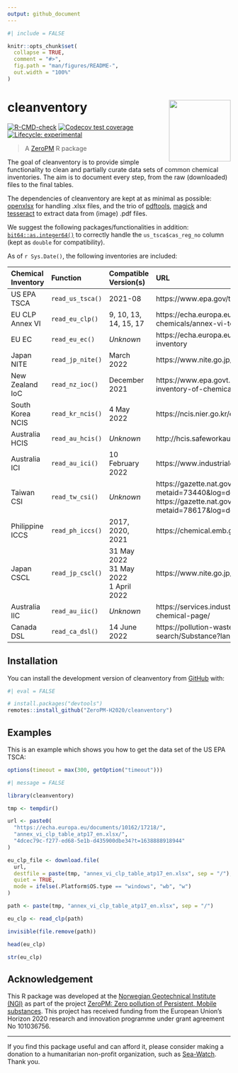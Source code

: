 ```yaml
---
output: github_document
---
```


<!-- README.md is generated from README.Rmd. Please edit that file -->

```r
#| include = FALSE

knitr::opts_chunk$set(
  collapse = TRUE,
  comment = "#>",
  fig.path = "man/figures/README-",
  out.width = "100%"
)
```

# cleanventory <img src="man/figures/logo.svg" align="right" height="139" />

<!-- badges: start -->
[![R-CMD-check](https://github.com/RaoulWolf/cleanventory/workflows/R-CMD-check/badge.svg)](https://github.com/RaoulWolf/cleanventory/actions)
[![Codecov test coverage](https://codecov.io/gh/RaoulWolf/cleanventory/branch/master/graph/badge.svg)](https://app.codecov.io/gh/RaoulWolf/cleanventory?branch=master)
[![Lifecycle: experimental](https://img.shields.io/badge/lifecycle-experimental-orange.svg)](https://lifecycle.r-lib.org/articles/stages.html#experimental)
<!-- badges: end -->

> A [ZeroPM](https://zeropm.eu/) R package

The goal of cleanventory is to provide simple functionality to clean and 
partially curate data sets of common chemical inventories. The aim is to 
document every step, from the raw (downloaded) files to the final tables. 

The dependencies of cleanventory are kept at as minimal as possible: 
[openxlsx](https://cran.r-project.org/web/packages/openxlsx) for handling 
.xlsx files, and the trio of [pdftools](https://cran.r-project.org/web/packages/pdftools), [magick](https://cran.r-project.org/web/packages/magick) and [tesseract](https://cran.r-project.org/web/packages/tesseract) to extract
data from (image) .pdf files. 

We suggest the following packages/functionalities in addition: 
[`bit64::as.integer64()`](https://cran.r-project.org/web/packages/bit64) to 
correctly handle the `us_tsca$cas_reg_no` column (kept as `double` for 
compatibility).

As of `r Sys.Date()`, the following inventories are included: 

| Chemical Inventory | Function         | Compatible Version(s) | URL                                                                               |
|:------------------ |:---------------- |:--------------------- |:--------------------------------------------------------------------------------- |
| US EPA TSCA        | `read_us_tsca()` | 2021-08               | https://www.epa.gov/tsca-inventory                                                |
| EU CLP Annex VI    | `read_eu_clp()`  | 9, 10, 13, 14, 15, 17 | https://echa.europa.eu/en/information-on-chemicals/annex-vi-to-clp                |
| EU EC              | `read_eu_ec()`   | *Unknown*             | https://echa.europa.eu/information-on-chemicals/ec-inventory                      |
| Japan NITE         | `read_jp_nite()` | March 2022            | https://www.nite.go.jp/chem/english/ghs/ghs_download.html                         |
| New Zealand IoC    | `read_nz_ioc()`  | December 2021         | https://www.epa.govt.nz/database-search/new-zealand-inventory-of-chemicals-nzioc/ |
| South Korea NCIS   | `read_kr_ncis()` | 4 May 2022            | https://ncis.nier.go.kr/en/mttrList.do                                            |
| Australia HCIS     | `read_au_hcis()` | *Unknown*             | http://hcis.safeworkaustralia.gov.au/HazardousChemical                            |
| Australia ICI      | `read_au_ici()`  | 10 February 2022      | https://www.industrialchemicals.gov.au/search-inventory                           |
| Taiwan CSI         | `read_tw_csi()`  | *Unknown*             |  https://gazette.nat.gov.tw/egFront/detail.do?metaid=73440&log=detailLog</br>https://gazette.nat.gov.tw/egFront/detail.do?metaid=78617&log=detailLog |
| Philippine ICCS    | `read_ph_iccs()` | 2017, 2020, 2021      | https://chemical.emb.gov.ph/?page_id=138 |
| Japan CSCL         | `read_jp_cscl()` | 31 May 2022</br>31 May 2022</br>1 April 2022 | https://www.nite.go.jp/en/chem/chrip/chrip_search/sltLst|
| Australia IIC      | `read_au_iic()`  | *Unknown*             | https://services.industrialchemicals.gov.au/public-chemical-page/ |
| Canada DSL         | `read_ca_dsl()`  | 14 June 2022          | https://pollution-waste.canada.ca/substances-search/Substance?lang=en |


## Installation

You can install the development version of cleanventory from 
[GitHub](https://github.com/) with:

```r
#| eval = FALSE

# install.packages("devtools")
remotes::install_github("ZeroPM-H2020/cleanventory")
```

## Examples

This is an example which shows you how to get the data set of the US EPA TSCA:

```r
options(timeout = max(300, getOption("timeout")))
```


```r
#| message = FALSE

library(cleanventory)

tmp <- tempdir()

url <- paste0(
  "https://echa.europa.eu/documents/10162/17218/",
  "annex_vi_clp_table_atp17_en.xlsx/",
  "4dcec79c-f277-ed68-5e1b-d435900dbe34?t=1638888918944"
)

eu_clp_file <- download.file(
  url, 
  destfile = paste(tmp, "annex_vi_clp_table_atp17_en.xlsx", sep = "/"),
  quiet = TRUE,
  mode = ifelse(.Platform$OS.type == "windows", "wb", "w")
)

path <- paste(tmp, "annex_vi_clp_table_atp17_en.xlsx", sep = "/")

eu_clp <- read_clp(path)

invisible(file.remove(path))

head(eu_clp)

str(eu_clp)
```

## Acknowledgement

This R package was developed at the 
[Norwegian Geotechnical Institute (NGI)](https://www.ngi.no/eng) as part of the 
project 
[ZeroPM: Zero pollution of Persistent, Mobile substances](https://zeropm.eu/). 
This project has received funding from the European Union's Horizon 2020 
research and innovation programme under grant agreement No 101036756.

---

If you find this package useful and can afford it, please consider making a 
donation to a humanitarian non-profit organization, such as 
[Sea-Watch](https://sea-watch.org/en/). Thank you. 
